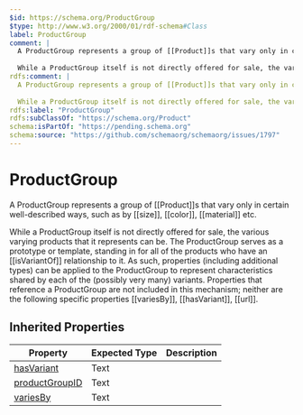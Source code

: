 ```yaml
---
$id: https://schema.org/ProductGroup
$type: http://www.w3.org/2000/01/rdf-schema#Class
label: ProductGroup
comment: |
  A ProductGroup represents a group of [[Product]]s that vary only in certain well-described ways, such as by [[size]], [[color]], [[material]] etc.
  
  While a ProductGroup itself is not directly offered for sale, the various varying products that it represents can be. The ProductGroup serves as a prototype or template, standing in for all of the products who have an [[isVariantOf]] relationship to it. As such, properties (including additional types) can be applied to the ProductGroup to represent characteristics shared by each of the (possibly very many) variants. Properties that reference a ProductGroup are not included in this mechanism; neither are the following specific properties [[variesBy]], [[hasVariant]], [[url]]. 
rdfs:comment: |
  A ProductGroup represents a group of [[Product]]s that vary only in certain well-described ways, such as by [[size]], [[color]], [[material]] etc.
  
  While a ProductGroup itself is not directly offered for sale, the various varying products that it represents can be. The ProductGroup serves as a prototype or template, standing in for all of the products who have an [[isVariantOf]] relationship to it. As such, properties (including additional types) can be applied to the ProductGroup to represent characteristics shared by each of the (possibly very many) variants. Properties that reference a ProductGroup are not included in this mechanism; neither are the following specific properties [[variesBy]], [[hasVariant]], [[url]]. 
rdfs:label: "ProductGroup"
rdfs:subClassOf: "https://schema.org/Product"
schema:isPartOf: "https://pending.schema.org"
schema:source: "https://github.com/schemaorg/schemaorg/issues/1797"
---
```


# ProductGroup

A ProductGroup represents a group of [[Product]]s that vary only in certain well-described ways, such as by [[size]], [[color]], [[material]] etc.

While a ProductGroup itself is not directly offered for sale, the various varying products that it represents can be. The ProductGroup serves as a prototype or template, standing in for all of the products who have an [[isVariantOf]] relationship to it. As such, properties (including additional types) can be applied to the ProductGroup to represent characteristics shared by each of the (possibly very many) variants. Properties that reference a ProductGroup are not included in this mechanism; neither are the following specific properties [[variesBy]], [[hasVariant]], [[url]]. 

## Inherited Properties

| Property | Expected Type | Description |
| --- | --- | --- |
| [hasVariant](https://schema.org/hasVariant) | Text |  |
| [productGroupID](https://schema.org/productGroupID) | Text |  |
| [variesBy](https://schema.org/variesBy) | Text |  |
